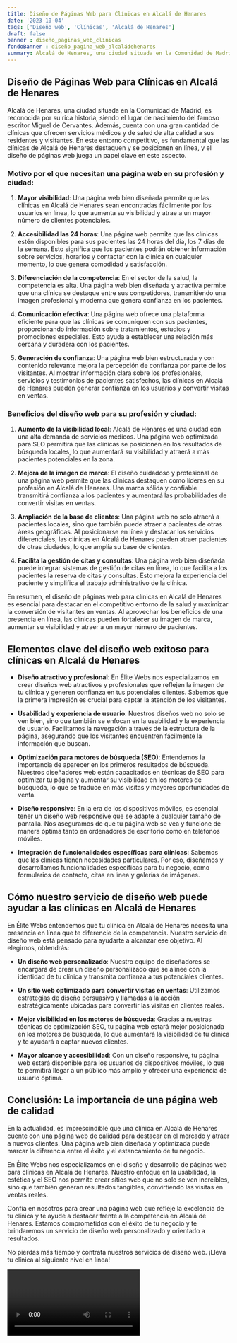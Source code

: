 ```yaml
---
title: Diseño de Páginas Web para Clínicas en Alcalá de Henares
date: '2023-10-04'
tags: ['Diseño web', 'Clínicas', 'Alcalá de Henares']
draft: false
banner : diseño_paginas_web_clínicas
fondoBanner : diseño_pagina_web_alcaládehenares
summary: Alcalá de Henares, una ciudad situada en la Comunidad de Madrid, es reconocida por su rica historia, siendo el lugar de nacimiento del famoso escritor Miguel de Cervantes. Además, cuenta con una gran cantidad de clínicas que ofrecen servicios médicos y de salud de alta calidad a sus residentes y visitantes. En este entorno competitivo, es fundamental que las clínicas de Alcalá de Henares destaquen y se posicionen en línea, y el diseño de páginas web juega un papel clave en este aspecto.
---
```


## Diseño de Páginas Web para Clínicas en Alcalá de Henares

Alcalá de Henares, una ciudad situada en la Comunidad de Madrid, es reconocida por su rica historia, siendo el lugar de nacimiento del famoso escritor Miguel de Cervantes. Además, cuenta con una gran cantidad de clínicas que ofrecen servicios médicos y de salud de alta calidad a sus residentes y visitantes. En este entorno competitivo, es fundamental que las clínicas de Alcalá de Henares destaquen y se posicionen en línea, y el diseño de páginas web juega un papel clave en este aspecto.

### Motivo por el que necesitan una página web en su profesión y ciudad:

1. **Mayor visibilidad**: Una página web bien diseñada permite que las clínicas en Alcalá de Henares sean encontradas fácilmente por los usuarios en línea, lo que aumenta su visibilidad y atrae a un mayor número de clientes potenciales.

2. **Accesibilidad las 24 horas**: Una página web permite que las clínicas estén disponibles para sus pacientes las 24 horas del día, los 7 días de la semana. Esto significa que los pacientes podrán obtener información sobre servicios, horarios y contactar con la clínica en cualquier momento, lo que genera comodidad y satisfacción.

3. **Diferenciación de la competencia**: En el sector de la salud, la competencia es alta. Una página web bien diseñada y atractiva permite que una clínica se destaque entre sus competidores, transmitiendo una imagen profesional y moderna que genera confianza en los pacientes.

4. **Comunicación efectiva**: Una página web ofrece una plataforma eficiente para que las clínicas se comuniquen con sus pacientes, proporcionando información sobre tratamientos, estudios y promociones especiales. Esto ayuda a establecer una relación más cercana y duradera con los pacientes.

5. **Generación de confianza**: Una página web bien estructurada y con contenido relevante mejora la percepción de confianza por parte de los visitantes. Al mostrar información clara sobre los profesionales, servicios y testimonios de pacientes satisfechos, las clínicas en Alcalá de Henares pueden generar confianza en los usuarios y convertir visitas en ventas.

### Beneficios del diseño web para su profesión y ciudad:

1. **Aumento de la visibilidad local**: Alcalá de Henares es una ciudad con una alta demanda de servicios médicos. Una página web optimizada para SEO permitirá que las clínicas se posicionen en los resultados de búsqueda locales, lo que aumentará su visibilidad y atraerá a más pacientes potenciales en la zona.

2. **Mejora de la imagen de marca**: El diseño cuidadoso y profesional de una página web permite que las clínicas destaquen como líderes en su profesión en Alcalá de Henares. Una marca sólida y confiable transmitirá confianza a los pacientes y aumentará las probabilidades de convertir visitas en ventas.

3. **Ampliación de la base de clientes**: Una página web no solo atraerá a pacientes locales, sino que también puede atraer a pacientes de otras áreas geográficas. Al posicionarse en línea y destacar los servicios diferenciales, las clínicas en Alcalá de Henares pueden atraer pacientes de otras ciudades, lo que amplía su base de clientes.

4. **Facilita la gestión de citas y consultas**: Una página web bien diseñada puede integrar sistemas de gestión de citas en línea, lo que facilita a los pacientes la reserva de citas y consultas. Esto mejora la experiencia del paciente y simplifica el trabajo administrativo de la clínica.

En resumen, el diseño de páginas web para clínicas en Alcalá de Henares es esencial para destacar en el competitivo entorno de la salud y maximizar la conversión de visitantes en ventas. Al aprovechar los beneficios de una presencia en línea, las clínicas pueden fortalecer su imagen de marca, aumentar su visibilidad y atraer a un mayor número de pacientes.

<GifSeo />

<Cta />

## Elementos clave del diseño web exitoso para clínicas en Alcalá de Henares

- **Diseño atractivo y profesional**: En Élite Webs nos especializamos en crear diseños web atractivos y profesionales que reflejen la imagen de tu clínica y generen confianza en tus potenciales clientes. Sabemos que la primera impresión es crucial para captar la atención de los visitantes.

- **Usabilidad y experiencia de usuario**: Nuestros diseños web no solo se ven bien, sino que también se enfocan en la usabilidad y la experiencia de usuario. Facilitamos la navegación a través de la estructura de la página, asegurando que los visitantes encuentren fácilmente la información que buscan.

- **Optimización para motores de búsqueda (SEO)**: Entendemos la importancia de aparecer en los primeros resultados de búsqueda. Nuestros diseñadores web están capacitados en técnicas de SEO para optimizar tu página y aumentar su visibilidad en los motores de búsqueda, lo que se traduce en más visitas y mayores oportunidades de venta.

- **Diseño responsive**: En la era de los dispositivos móviles, es esencial tener un diseño web responsive que se adapte a cualquier tamaño de pantalla. Nos aseguramos de que tu página web se vea y funcione de manera óptima tanto en ordenadores de escritorio como en teléfonos móviles.

- **Integración de funcionalidades específicas para clínicas**: Sabemos que las clínicas tienen necesidades particulares. Por eso, diseñamos y desarrollamos funcionalidades específicas para tu negocio, como formularios de contacto, citas en línea y galerías de imágenes.

## Cómo nuestro servicio de diseño web puede ayudar a las clínicas en Alcalá de Henares

En Élite Webs entendemos que tu clínica en Alcalá de Henares necesita una presencia en línea que te diferencie de la competencia. Nuestro servicio de diseño web está pensado para ayudarte a alcanzar ese objetivo. Al elegirnos, obtendrás:

- **Un diseño web personalizado**: Nuestro equipo de diseñadores se encargará de crear un diseño personalizado que se alinee con la identidad de tu clínica y transmita confianza a tus potenciales clientes.

- **Un sitio web optimizado para convertir visitas en ventas**: Utilizamos estrategias de diseño persuasivo y llamadas a la acción estratégicamente ubicadas para convertir las visitas en clientes reales.

- **Mejor visibilidad en los motores de búsqueda**: Gracias a nuestras técnicas de optimización SEO, tu página web estará mejor posicionada en los motores de búsqueda, lo que aumentará la visibilidad de tu clínica y te ayudará a captar nuevos clientes.

- **Mayor alcance y accesibilidad**: Con un diseño responsive, tu página web estará disponible para los usuarios de dispositivos móviles, lo que te permitirá llegar a un público más amplio y ofrecer una experiencia de usuario óptima.

## Conclusión: La importancia de una página web de calidad

En la actualidad, es imprescindible que una clínica en Alcalá de Henares cuente con una página web de calidad para destacar en el mercado y atraer a nuevos clientes. Una página web bien diseñada y optimizada puede marcar la diferencia entre el éxito y el estancamiento de tu negocio.

En Élite Webs nos especializamos en el diseño y desarrollo de páginas web para clínicas en Alcalá de Henares. Nuestro enfoque en la usabilidad, la estética y el SEO nos permite crear sitios web que no solo se ven increíbles, sino que también generan resultados tangibles, convirtiendo las visitas en ventas reales.

Confía en nosotros para crear una página web que refleje la excelencia de tu clínica y te ayude a destacar frente a la competencia en Alcalá de Henares. Estamos comprometidos con el éxito de tu negocio y te brindaremos un servicio de diseño web personalizado y orientado a resultados.

No pierdas más tiempo y contrata nuestros servicios de diseño web. ¡Lleva tu clínica al siguiente nivel en línea!

<Video />

<CtaBot job='Clínicas' city='Alcalá de Henares'/>

<Gmaps query='Alcalá de Henares+españa+maps' />